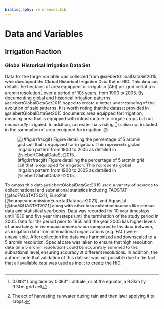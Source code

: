 ```yaml
---
bibliography: references.bib
---
```


# Data and Variables {#datavar}

## Irrigation Fraction {#irrfrac}

### Global Historical Irrigation Data Set {#HID}

Data for the target variable was collected from @siebertGlobalDataSet2015, who developed the Global Historical Irrigation Data Set or HID. This data set details the hectares of area equipped for irrigation (AEI) per grid cell at a 5 arcmin resolution [^1] over a period of 105 years, from 1900 to 2005. By documenting global and historical irrigation patterns, @siebertGlobalDataSet2015 hoped to create a better understanding of the evolution of said patterns. It is worth noting that the dataset provided in @siebertGlobalDataSet2015 documents area equipped for irrigation, meaning area that is equipped with infrastructure to irrigate crops but not *necessarily* irrigated. In addition, rainwater harvesting [^2] is also not included in the summation of area equipped for irrigation. \@

[^1]: 0.083° Longitude by 0.083° Latitude, or at the equator, a 9.3km by 9.3km grid cell

[^2]: The act of harvesting rainwater during rain and then later applying it to crops.

<!-- Comment this out when knitting to PDF. --> 

![(\#fig:irrfracgif) Figure detailing the percentage of 5 arcmin grid cell that is equipped for irrigation. This represents global irrigaion pattern from 1900 to 2005 as detailed in @siebertGlobalDataSet2015.](figure/irrfrac.gif)

To amass this data @siebertGlobalDataSet2015 used a variety of sources to collect national and subnational statistics including FAOSTAT [@faoFAOSTAT2021], EuroStat [@europeancomissionEurostatDatabase2021], and Aquastat [@faoAQUASTAT2021] along with other less collected sources like census data and statistical yearbooks. Data was recorded for 10 year timesteps until 1980 and five year timesteps until the termination of the study period in 2005. Data for the period prior to 1950 and the year 2005 has higher levels of uncertainty in the measurements when compared to the data between, as irrigation data from international organizations (e.g. FAO) were unavailable. After collection the data was harmonized and downscaled to a 5 arcmin resolution. Special care was taken to ensure that high resolution data (at a 5 arcmin resolution) could be accurately summed to the subnational level, ensuring accuracy at different resolutions. In addition, the authors note that validation of this dataset was not possible due to the fact that all available data was used as input to create the HID.

## 
